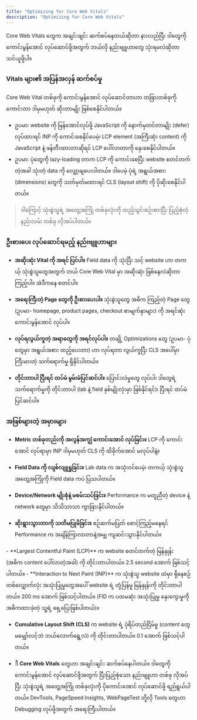 ```yaml
---
title: "Optimizing for Core Web Vitals"
description: "Optimizing for Core Web Vitals"
---
```



<Aside title="ရည်ရွယ်ချက်">
Core Web Vitals တွေက အချင်းချင်း ဆက်စပ်နေတယ်ဆိုတာ နားလည်ပြီး ဒါတွေကို ကောင်းမွန်အောင် လုပ်ဆောင်ဖို့အတွက် ဘယ်လို နည်းဗျူဟာတွေ သုံးရမလဲဆိုတာ သင်ယူဖို့ပါ။
</Aside>

### Vitals များ၏ အပြန်အလှန် ဆက်စပ်မှု

Core Web Vital တစ်ခုကို ကောင်းမွန်အောင် လုပ်ဆောင်တာဟာ တခြားတစ်ခုကို ကောင်းတာ ဒါမှမဟုတ် ဆိုးတာမျိုး ဖြစ်စေနိုင်ပါတယ်။

- ဥပမာ: website ကို မြန်အောင်လုပ်ဖို့ JavaScript ကို နောက်မှတင်တာမျိုး (defer) လုပ်ထားရင် INP ကို ကောင်းစေနိုင်ပေမဲ့၊ LCP element (အကြီးဆုံး content) ကို JavaScript နဲ့ ဖန်တီးထားတာဆိုရင် LCP ပေါ်လာတာကို နှေးစေနိုင်ပါတယ်။
- ဥပမာ: ပုံတွေကို lazy-loading တာက LCP ကို ကောင်းစေပြီး website စတင်တက်တဲ့အခါ သုံးတဲ့ data ကို လျှော့ချပေးပါတယ်။ ဒါပေမဲ့ ပုံရဲ့ အရွယ်အစား (dimensions) တွေကို သတ်မှတ်မထားရင် CLS (layout shift) ကို ပိုဆိုးစေနိုင်ပါတယ်။

> ဒါကြောင့် သုံးစွဲသူရဲ့ အတွေ့အကြုံ တစ်ခုလုံးကို ထည့်သွင်းစဉ်းစားပြီး ပြည့်စုံတဲ့ နည်းလမ်း တစ်ခု လိုအပ်ပါတယ်။

### ဦးစားပေး လုပ်ဆောင်ရမည့် နည်းဗျူဟာများ

- **အဆိုးဆုံး Vital ကို အရင် ပြင်ပါ။** Field data ကို သုံးပြီး သင့် website ဟာ တကယ့် သုံးစွဲသူတွေအတွက် ဘယ် Core Web Vital မှာ အဆိုးဆုံး ဖြစ်နေလဲဆိုတာ ကြည့်ပါ။ အဲဒီကနေ စတင်ပါ။

- **အရေးကြီးတဲ့ Page တွေကို ဦးစားပေးပါ။** သုံးစွဲသူတွေ အဓိက ကြည့်တဲ့ Page တွေ (ဥပမာ- homepage, product pages, checkout စာမျက်နှာများ) ကို အရင်ဆုံး ကောင်းမွန်အောင် လုပ်ပါ။

- **လုပ်ရလွယ်ကူတဲ့ အရာတွေကို အရင်လုပ်ပါ။** တချို့ Optimizations တွေ (ဥပမာ- ပုံတွေမှာ အရွယ်အစား ထည့်ပေးတာ) ဟာ လုပ်ရတာ လွယ်ကူပြီး CLS အပေါ်မှာ ကြီးမားတဲ့ သက်ရောက်မှု ရှိနိုင်ပါတယ်။

- **တိုင်းတာပါ ပြီးရင် ထပ်မံ မွမ်းမံပြင်ဆင်ပါ။** ပြောင်းလဲမှုတွေ လုပ်ပါ၊ ဒါတွေရဲ့ သက်ရောက်မှုကို တိုင်းတာပါ (lab နဲ့ field နှစ်မျိုးလုံးမှာ ဖြစ်နိုင်ရင်)၊ ပြီးရင် ထပ်မံ ပြင်ဆင်ပါ။

### အဖြစ်များတဲ့ အမှားများ

- **Metric တစ်ခုတည်းကို အလွန်အကျွံ ကောင်းအောင် လုပ်ခြင်း။** LCP ကို ကောင်းအောင် လုပ်ရာမှာ INP ဒါမှမဟုတ် CLS ကို ထိခိုက်အောင် မလုပ်ပါနဲ့။

- **Field Data ကို လျစ်လျူရှုခြင်း။** Lab data က အသုံးဝင်ပေမဲ့၊ တကယ့် သုံးစွဲသူ အတွေ့အကြုံကို Field data ကပဲ ပြသပါတယ်။

- **Device/Network မျိုးစုံနဲ့ မစမ်းသပ်ခြင်း။** Performance က မတူညီတဲ့ device နဲ့ network တွေမှာ သိသိသာသာ ကွာခြားနိုင်ပါတယ်။

- **ဆိုးရွားသွားတာကို သတိမပြုမိခြင်း။** စဉ်ဆက်မပြတ် စောင့်ကြည့်မနေရင် Performance က အချိန်ကြာလာတာနဲ့အမျှ ကျဆင်းသွားနိုင်ပါတယ်။

<Aside title='အနှစ်ချုပ်'>
- **Largest Contentful Paint (LCP)** က website စတင်တက်တဲ့ မြန်နှုန်း (အဓိက content ပေါ်လာတဲ့အခါ) ကို တိုင်းတာပါတယ်။ 2.5 second အောက် ဖြစ်သင့်ပါတယ်။
- **Interaction to Next Paint (INP)** က သုံးစွဲသူ website ထဲမှာ ရှိနေစဉ်တစ်လျှောက်လုံး အသုံးပြုမှုတွေအပေါ် website ရဲ့ တုံ့ပြန်မှု မြန်နှုန်းကို တိုင်းတာပါတယ်။ 200 ms အောက် ဖြစ်သင့်ပါတယ်။ (FID က ပထမဆုံး အသုံးပြုမှု နှေးကွေးမှုကို အဓိကထားခဲ့တဲ့ သူ့ရဲ့ ရှေ့ပြေးဖြစ်ပါတယ်)။

- **Cumulative Layout Shift (CLS)** က website ရဲ့ ပုံရိပ်တည်ငြိမ်မှု (content တွေ မမျှော်လင့်ဘဲ ဘယ်လောက်ရွေ့လဲ) ကို တိုင်းတာပါတယ်။ 0.1 အောက် ဖြစ်သင့်ပါတယ်။

- ဒီ **Core Web Vitals** တွေဟာ အချင်းချင်း ဆက်စပ်နေပါတယ်။ ဒါတွေကို ကောင်းမွန်အောင် လုပ်ဆောင်ဖို့အတွက် ပြီးပြည့်စုံသော နည်းဗျူဟာ တစ်ခု လိုအပ်ပြီး သုံးစွဲသူရဲ့ အတွေ့အကြုံ တစ်ခုလုံးကို ပိုကောင်းအောင် လုပ်ဆောင်ဖို့ ရည်ရွယ်ပါတယ်။ DevTools, PageSpeed Insights, WebPageTest တို့လို Tools တွေဟာ Debugging လုပ်ဖို့အတွက် အရေးကြီးပါတယ်။
</Aside>